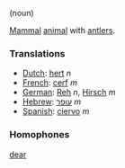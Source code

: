 (noun)

[[Mammal]] [[animal]] with [[antler]]s.

===Translations===

*[[Dutch]]: [[hert]] ''n''
*[[French]]: [[cerf]] ''m''
*[[German]]: [[Reh]] ''n'', [[Hirsch]] ''m''
*[[Hebrew]]: [[עופר]] ''m''
*[[Spanish]]: [[ciervo]] ''m''

===Homophones===

[[dear]]